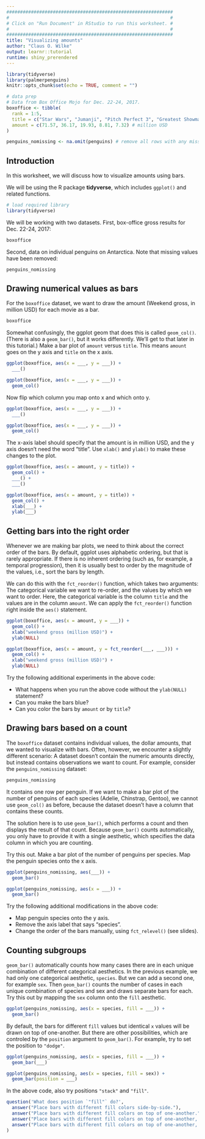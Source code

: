```yaml
---
#############################################################
#                                                           #
# Click on "Run Document" in RStudio to run this worksheet. #
#                                                           #
#############################################################
title: "Visualizing amounts"
author: "Claus O. Wilke"
output: learnr::tutorial
runtime: shiny_prerendered
---
```


```r
library(tidyverse)
library(palmerpenguins)
knitr::opts_chunk$set(echo = TRUE, comment = "")

# data prep
# Data from Box Office Mojo for Dec. 22-24, 2017. 
boxoffice <- tibble(
  rank = 1:5,
  title = c("Star Wars", "Jumanji", "Pitch Perfect 3", "Greatest Showman", "Ferdinand"),
  amount = c(71.57, 36.17, 19.93, 8.81, 7.32) # million USD
)

penguins_nomissing <- na.omit(penguins) # remove all rows with any missing values
```

## Introduction

In this worksheet, we will discuss how to visualize amounts using bars.

We will be using the R package **tidyverse**, which includes `ggplot()` and related functions.

```r
# load required library
library(tidyverse)
```

We will be working with two datasets. First, box-office gross results for Dec. 22-24, 2017:
```r
boxoffice
```

Second, data on individual penguins on Antarctica. Note that missing values have been removed:
```r
penguins_nomissing
```


## Drawing numerical values as bars

For the `boxoffice` dataset, we want to draw the amount (Weekend gross, in million USD) for each movie as a bar.

```r
boxoffice
```

Somewhat confusingly, the ggplot geom that does this is called `geom_col()`. (There is also a `geom_bar()`, but it works differently. We'll get to that later in this tutorial.) Make a bar plot of `amount` versus `title`. This means `amount` goes on the y axis and `title` on the x axis.

```r
ggplot(boxoffice, aes(x = ___, y = ___)) +
  ___()
```

```r
ggplot(boxoffice, aes(x = ___, y = ___)) +
  geom_col()
```



Now flip which column you map onto x and which onto y.

```r
ggplot(boxoffice, aes(x = ___, y = ___)) +
  ___()
```

```r
ggplot(boxoffice, aes(x = ___, y = ___)) +
  geom_col()
```



The x-axis label should specify that the amount is in million USD, and the y axis doesn't need the word "title". Use `xlab()` and `ylab()` to make these changes to the plot.

```r
ggplot(boxoffice, aes(x = amount, y = title)) +
  geom_col() +
  ___() +
  ___()
```

```r
ggplot(boxoffice, aes(x = amount, y = title)) +
  geom_col() +
  xlab(___) +
  ylab(___)
```



## Getting bars into the right order

Whenever we are making bar plots, we need to think about the correct order of the bars. By default, ggplot uses alphabetic ordering, but that is rarely appropriate. If there is no inherent ordering (such as, for example, a temporal progression), then it is usually best to order by the magnitude of the values, i.e., sort the bars by length.

We can do this with the `fct_reorder()` function, which takes two arguments: The categorical variable we want to re-order, and the values by which we want to order. Here, the categorical variable is the column `title` and the values are in the column `amount`. We can apply the `fct_reorder()` function right inside the `aes()` statement.

```r
ggplot(boxoffice, aes(x = amount, y = ___)) +
  geom_col() +
  xlab("weekend gross (million USD)") +
  ylab(NULL)
```

```r
ggplot(boxoffice, aes(x = amount, y = fct_reorder(___, ___))) +
  geom_col() +
  xlab("weekend gross (million USD)") +
  ylab(NULL)
```



Try the following additional experiments in the above code:

- What happens when you run the above code without the `ylab(NULL)` statement?
- Can you make the bars blue?
- Can you color the bars by `amount` or by `title`?


## Drawing bars based on a count

The `boxoffice` dataset contains individual values, the dollar amounts, that we wanted to visualize with bars. Often, however, we encounter a slightly different scenario: A dataset doesn't contain the numeric amounts directly, but instead contains observations we want to count. For example, consider the `penguins_nomissing` dataset:

```r
penguins_nomissing
```

It contains one row per penguin. If we want to make a bar plot of the number of penguins of each species (Adelie, Chinstrap, Gentoo), we cannot use `geom_col()` as before, because the dataset doesn't have a column that contains these counts.

The solution here is to use `geom_bar()`, which performs a count and then displays the result of that count. Because `geom_bar()` counts automatically, you only have to provide it with a single aesthetic, which specifies the data column in which you are counting.

Try this out. Make a bar plot of the number of penguins per species. Map the penguin species onto the x axis.

```r
ggplot(penguins_nomissing, aes(___)) +
  geom_bar()
```

```r
ggplot(penguins_nomissing, aes(x = ___)) +
  geom_bar()
```



Try the following additional modifications in the above code:

- Map penguin species onto the y axis.
- Remove the axis label that says "species".
- Change the order of the bars manually, using `fct_relevel()` (see slides).


## Counting subgroups

`geom_bar()` automatically counts how many cases there are in each unique combination of different categorical aesthetics. In the previous example, we had only one categorical aesthetic, `species`. But we can add a second one, for example `sex`. Then `geom_bar()` counts the number of cases in each unique combination of species and sex and draws separate bars for each. Try this out by mapping the `sex` column onto the `fill` aesthetic.

```r
ggplot(penguins_nomissing, aes(x = species, fill = ___)) +
  geom_bar()
```



By default, the bars for different `fill` values but identical `x` values will be drawn on top of one-another. But there are other possibilities, which are controled by the `position` argument to `geom_bar()`. For example, try to set the position to `"dodge"`.

```r
ggplot(penguins_nomissing, aes(x = species, fill = ___)) +
  geom_bar(___)
```

```r
ggplot(penguins_nomissing, aes(x = species, fill = sex)) +
  geom_bar(position = ___)
```



In the above code, also try positions `"stack"` and `"fill"`.

```r
question('What does position `"fill"` do?',
  answer("Place bars with different fill colors side-by-side."),
  answer("Place bars with different fill colors on top of one-another."),
  answer("Place bars with different fill colors on top of one-another, and normalize the height of each compound bar to 1.", correct = TRUE),
  answer("Place bars with different fill colors on top of one-another, and normalize the sum over all bars to 1.")
)
```